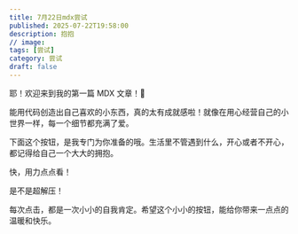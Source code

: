 ```yaml
---
title: 7月22日mdx尝试
published: 2025-07-22T19:58:00
description: 抱抱
// image: 
tags: [尝试]
category: 尝试
draft: false
---
```


耶！欢迎来到我的第一篇 MDX 文章！🎉

能用代码创造出自己喜欢的小东西，真的太有成就感啦！就像在用心经营自己的小世界一样，每一个细节都充满了爱。

下面这个按钮，是我专门为你准备的哦。生活里不管遇到什么，开心或者不开心，都记得给自己一个大大的拥抱。

快，用力点点看！

<div class="flex justify-center my-8">
  <HugButton client:load />
</div>

是不是超解压！

每次点击，都是一次小小的自我肯定。希望这个小小的按钮，能给你带来一点点的温暖和快乐。
